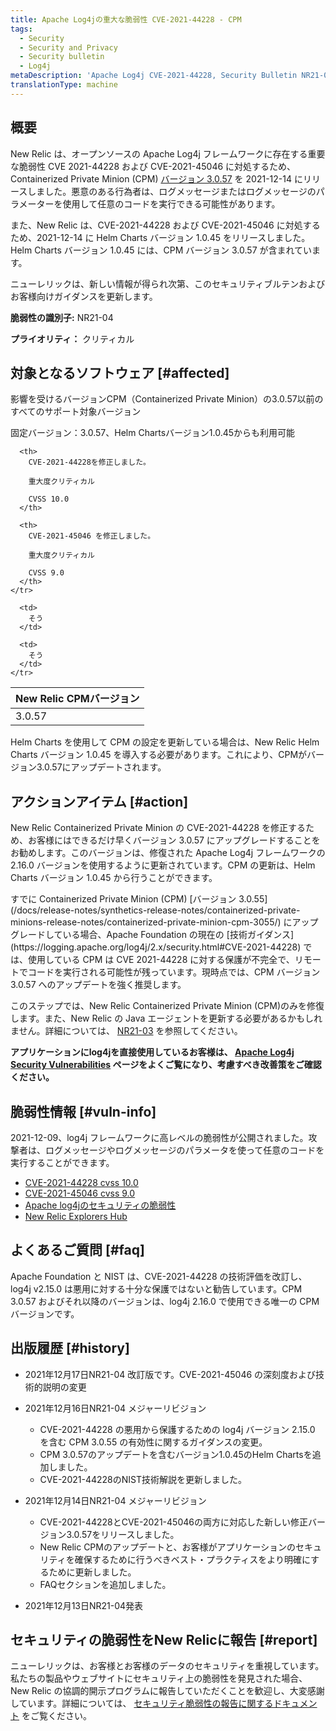 ```yaml
---
title: Apache Log4jの重大な脆弱性 CVE-2021-44228 - CPM
tags:
  - Security
  - Security and Privacy
  - Security bulletin
  - Log4j
metaDescription: 'Apache Log4j CVE-2021-44228, Security Bulletin NR21-04 (Containerized Private Minions)'
translationType: machine
---
```


## 概要

New Relic は、オープンソースの Apache Log4j フレームワークに存在する重要な脆弱性 CVE 2021-44228 および CVE-2021-45046 に対処するため、Containerized Private Minion (CPM) [バージョン 3.0.57](/docs/release-notes/synthetics-release-notes/containerized-private-minions-release-notes/containerized-private-minion-cpm-3057/) を 2021-12-14 にリリースしました。悪意のある行為者は、ログメッセージまたはログメッセージのパラメーターを使用して任意のコードを実行できる可能性があります。

また、New Relic は、CVE-2021-44228 および CVE-2021-45046 に対処するため、2021-12-14 に Helm Charts バージョン 1.0.45 をリリースしました。Helm Charts バージョン 1.0.45 には、CPM バージョン 3.0.57 が含まれています。

ニューレリックは、新しい情報が得られ次第、このセキュリティブルテンおよびお客様向けガイダンスを更新します。

**脆弱性の識別子:** NR21-04

**プライオリティ：** クリティカル

## 対象となるソフトウェア [#affected]

影響を受けるバージョンCPM（Containerized Private Minion）の3.0.57以前のすべてのサポート対象バージョン

固定バージョン：3.0.57、Helm Chartsバージョン1.0.45からも利用可能

<table>
  <thead>
    <tr>
      <th>
        New Relic CPMバージョン
      </th>

      <th>
        CVE-2021-44228を修正しました。

        重大度クリティカル

        CVSS 10.0
      </th>

      <th>
        CVE-2021-45046 を修正しました。

        重大度クリティカル

        CVSS 9.0
      </th>
    </tr>
  </thead>

  <tbody>
    <tr>
      <td>
        3.0.57
      </td>

      <td>
        そう
      </td>

      <td>
        そう
      </td>
    </tr>
  </tbody>
</table>

Helm Charts を使用して CPM の設定を更新している場合は、New Relic Helm Charts バージョン 1.0.45 を導入する必要があります。これにより、CPMがバージョン3.0.57にアップデートされます。

## アクションアイテム [#action]

New Relic Containerized Private Minion の CVE-2021-44228 を修正するため、お客様にはできるだけ早くバージョン 3.0.57 にアップグレードすることをお勧めします。このバージョンは、修復された Apache Log4j フレームワークの 2.16.0 バージョンを使用するように更新されています。CPM の更新は、Helm Charts バージョン 1.0.45 から行うことができます。

<Callout variant="important">
  すでに Containerized Private Minion (CPM) [バージョン 3.0.55](/docs/release-notes/synthetics-release-notes/containerized-private-minions-release-notes/containerized-private-minion-cpm-3055/) にアップグレードしている場合、Apache Foundation の現在の [技術ガイダンス](https://logging.apache.org/log4j/2.x/security.html#CVE-2021-44228) では、使用している CPM は CVE 2021-44228 に対する保護が不完全で、リモートでコードを実行される可能性が残っています。現時点では、CPM バージョン 3.0.57 へのアップデートを強く推奨します。
</Callout>

このステップでは、New Relic Containerized Private Minion (CPM)のみを修復します。また、New Relic の Java エージェントを更新する必要があるかもしれません。詳細については、 [NR21-03](/docs/security/new-relic-security/security-bulletins/security-bulletin-nr21-03) を参照してください。

**アプリケーションにlog4jを直接使用しているお客様は、 [Apache Log4j Security Vulnerabilities](https://logging.apache.org/log4j/2.x/security.html) ページをよくご覧になり、考慮すべき改善策をご確認ください。**

## 脆弱性情報 [#vuln-info]

2021-12-09、log4j フレームワークに高レベルの脆弱性が公開されました。攻撃者は、ログメッセージやログメッセージのパラメータを使って任意のコードを実行することができます。

* [CVE-2021-44228 cvss 10.0](https://cve.mitre.org/cgi-bin/cvename.cgi?name=CVE-2021-44228)
* [CVE-2021-45046 cvss 9.0](https://cve.mitre.org/cgi-bin/cvename.cgi?name=CVE-2021-45046)
* [Apache log4jのセキュリティの脆弱性](https://logging.apache.org/log4j/2.x/security.html)
* [New Relic Explorers Hub](https://discuss.newrelic.com/t/log4j-zero-day-vulnerability-and-the-new-relic-java-agent/170322)

## よくあるご質問 [#faq]

<CollapserGroup>
  <Collapser
    id="357-update"
    title="すでにCPM 3.0.55にアップデートしました。3.0.57にアップデートする必要がありますか？"
  >
    Apache Foundation と NIST は、CVE-2021-44228 の技術評価を改訂し、log4j v2.15.0 は悪用に対する十分な保護ではないと勧告しています。CPM 3.0.57 およびそれ以降のバージョンは、log4j 2.16.0 で使用できる唯一の CPM バージョンです。
  </Collapser>
</CollapserGroup>

## 出版履歴 [#history]

* 2021年12月17日NR21-04 改訂版です。CVE-2021-45046 の深刻度および技術的説明の変更

* 2021年12月16日NR21-04 メジャーリビジョン

  * CVE-2021-44228 の悪用から保護するための log4j バージョン 2.15.0 を含む CPM 3.0.55 の有効性に関するガイダンスの変更。
  * CPM 3.0.57のアップデートを含むバージョン1.0.45のHelm Chartsを追加しました。
  * CVE-2021-44228のNIST技術解説を更新しました。

* 2021年12月14日NR21-04 メジャーリビジョン

  * CVE-2021-44228とCVE-2021-45046の両方に対応した新しい修正バージョン3.0.57をリリースしました。
  * New Relic CPMのアップデートと、お客様がアプリケーションのセキュリティを確保するために行うべきベスト・プラクティスをより明確にするために更新しました。
  * FAQセクションを追加しました。

* 2021年12月13日NR21-04発表

## セキュリティの脆弱性をNew Relicに報告 [#report]

ニューレリックは、お客様とお客様のデータのセキュリティを重視しています。私たちの製品やウェブサイトにセキュリティ上の脆弱性を発見された場合、New Relic の協調的開示プログラムに報告していただくことを歓迎し、大変感謝しています。詳細については、 [セキュリティ脆弱性の報告に関するドキュメント](/docs/security/new-relic-security/data-privacy/reporting-security-vulnerabilities) をご覧ください。